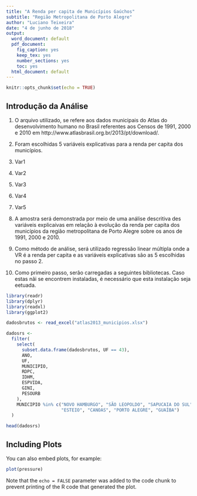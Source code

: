 ```yaml
---
title: "A Renda per capita de Municípios Gaúchos"
subtitle: "Região Metropolitana de Porto Alegre"
author: "Luciano Teixeira"
date: "4 de junho de 2018"
output:
  word_document: default
  pdf_document: 
    fig_caption: yes
    keep_tex: yes
    number_sections: yes
    toc: yes
  html_document: default
---
```


```r
knitr::opts_chunk$set(echo = TRUE)
```

## Introdução da Análise

1. O arquivo utilizado, se refere aos dados municipais do Atlas do desenvolvimento humano no Brasil referentes aos Censos de 1991, 2000 e 2010 em http://www.atlasbrasil.org.br/2013/pt/download/.

2. Foram escolhidas 5 variáveis explicativas para a renda per capita dos municípios.
  1. Var1
  2. Var2
  3. Var3
  4. Var4
  5. Var5

3. A amostra será demonstrada por meio de uma análise descritiva des variáveis explicaivas em relação à evolução da renda per capita dos municípios da região metropolitana de Porto Alegre sobre os anos de 1991, 2000 e 2010.

4. Como método de análise, será utilizado regressão linear múltipla onde a VR é a renda per capita e as variáveis explicativas são as 5 escolhidas no passo 2.

5. Como primeiro passo, serão carregadas a seguintes bibliotecas. Caso estas nãi se encontrem instaladas, é necessário que esta instalação seja eetuada.

```r

library(readr)
library(dplyr)
library(readxl)
library(ggplot2)
```


```r

dadosbrutos <- read_excel("atlas2013_municipios.xlsx")
```

```r
dadosrs <-
  filter(
    select(
      subset.data.frame(dadosbrutos, UF == 43),
      ANO,
      UF,
      MUNICIPIO,
      RDPC,
      IDHM,
      ESPVIDA,
      GINI,
      PESOURB
    ),
    MUNICIPIO %in% c("NOVO HAMBURGO", "SÃO LEOPOLDO", "SAPUCAIA DO SUL",
                     "ESTEIO", "CANOAS", "PORTO ALEGRE", "GUAÍBA")
  )

head(dadosrs)
```

## Including Plots

You can also embed plots, for example:

```r
plot(pressure)
```

Note that the `echo = FALSE` parameter was added to the code chunk to prevent printing of the R code that generated the plot.
